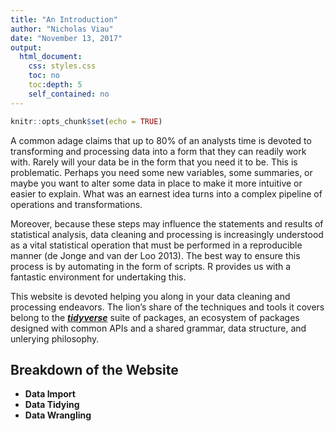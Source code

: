 ---
title: "An Introduction"
author: "Nicholas Viau"
date: "November 13, 2017"
output:
  html_document:
    css: styles.css
    toc: no
    toc:depth: 5
    self_contained: no
---

```{r setup, include=FALSE}
knitr::opts_chunk$set(echo = TRUE)
```

A common adage claims that up to 80% of an analysts time is devoted to transforming and processing data into a form that they can readily work with. Rarely will your data be in the form that you need it to be. This is problematic. Perhaps you need some new variables, some summaries, or maybe you want to alter some data in place to make it more intuitive or easier to explain. What was an earnest idea turns into a complex pipeline of operations and transformations.

Moreover, because these steps may influence the statements and results of statistical analysis, data cleaning and processing is increasingly understood as a vital statistical operation that must be performed in a reproducible manner (de Jonge and van der Loo 2013). The best way to ensure this process is by automating in the form of scripts. R provides us with a fantastic environment for undertaking this.

This website is devoted helping you along in your data cleaning and processing endeavors. The lion's share of the techniques and tools it covers belong to the [_**tidyverse**_](https://www.tidyverse.org/) suite of packages, an ecosystem of packages designed with common APIs and a shared grammar, data structure, and unlerying philosophy.

## Breakdown of the Website

* __Data Import__
* __Data Tidying__
* __Data Wrangling__
